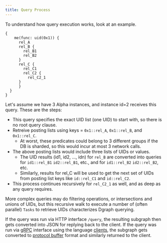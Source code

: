 ```yaml
---
title: Query Process
---
```



<DgraphWIP />

To understand how query execution works, look at an example.

```
{
    me(func: uid(0x1)) {
      rel_A
      rel_B {
        rel_B1
        rel_B2
      }
      rel_C {
        rel_C1
        rel_C2 {
          rel_C2_1
      }
      }
  }
}

```

Let's assume we have 3 Alpha instances, and instance id=2 receives this query.
These are the steps:

- This query specifies the exact UID list (one UID) to start with, so there is
  no root query clause.
- Retreive posting lists using keys = `0x1::rel_A`, `0x1::rel_B`, and
  `0x1::rel_C`.
  - At worst, these predicates could belong to 3 different groups if the DB is
    sharded, so this would incur at most 3 network calls.
- The above posting lists would include three lists of UIDs or values.
  - The UID results (id1, id2, ..., idn) for `rel_B` are converted into queries
    for `id1::rel_B1` `id2::rel_B1`, etc., and for `id1::rel_B2` `id2::rel_B2`,
    etc.
  - Similarly, results for rel_C will be used to get the next set of UIDs from
    posting list keys like `id::rel_C1` and `id::rel_C2`.
- This process continues recursively for `rel_C2_1` as well, and as deep as any
  query requires.

More complex queries may do filtering operations, or intersections and unions of
UIDs, but this recursive walk to execute a number of (often parallel) `Tasks` to
retrieve UIDs characterizes Dgraph querying.

If the query was run via HTTP interface `/query`, the resulting subgraph then
gets converted into JSON for replying back to the client. If the query was run
via [gRPC](https://www.grpc.io/) interface using the language
[clients](./clients), the subgraph gets converted to
[protocol buffer](https://developers.google.com/protocol-buffers/) format and
similarly returned to the client.
